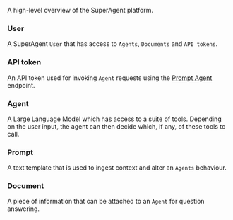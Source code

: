 A high-level overview of the SuperAgent platform.

### User

A SuperAgent `User` that has access to `Agents`, `Documents` and `API tokens`.

### API token

An API token used for invoking `Agent` requests using the 
[Prompt Agent](/api-reference/agent/prompt-agent) endpoint.

### Agent

A Large Language Model which has access to a suite of tools. 
Depending on the user input, the agent can then decide which, if any, of these tools to call.

### Prompt

A text template that is used to ingest context and alter an `Agents` behaviour.

### Document

A piece of information that can be attached to an `Agent` for question answering.
